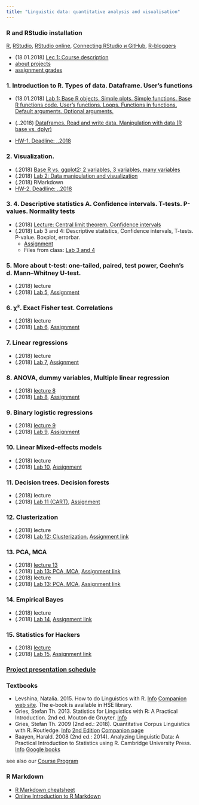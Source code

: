 ```yaml
---
title: "Linguistic data: quantitative analysis and visualisation"
---
```


### R and RStudio installation
[R](https://www.r-project.org/), [RStudio](https://www.rstudio.com/products/rstudio/download/#download), [RStudio online](https://www.rollapp.com/app/rstudio), [Connecting RStudio и GitHub](http://happygitwithr.com/rstudio-git-github.html), [R-bloggers](https://www.r-bloggers.com/)

* (18.01.2018)	[Lec 1: Course description](https://agricolamz.github.io/2018-MAG_R_course/Lec_1_Course_description.html)
* [about projects](https://github.com/agricolamz/2018-MAG_R_course/raw/master/projects.pdf)
* [assignment grades]()

### 1. Introduction to R. Types of data. Dataframe. User's functions
* (18.01.2018)	[Lab 1: Base R objects. Simple plots. Simple functions. Base R functions code. User’s functions. Loops. Functions in functions. Default arguments. Optional arguments.]()
* (..2018)	[Dataframes. Read and write data. Manipulation with data (R base vs. dplyr)]()

* [HW-1. Deadline: ..2018]()

### 2. Visualization.

*	(.2018) [Base R vs. ggplot2: 2 variables, 3 variables, many variables]()
* (.2018) [Lab 2: Data manipulation and visualization]()
* (.2018) RMarkdown
* [HW-2. Deadline: ..2018]()

### 3. 4. Descriptive statistics A. Confidence intervals. T-tests. P-values. Normality tests
* (.2018) [Lecture: Central limit theorem. Confidence intervals]()
* (.2018) Lab 3 and 4: Descriptive statistics, Confidence intervals, T-tests. P-value. Boxplot, errorbar.
    * [Assignment]()
    * Files from class: [Lab 3 and 4]()

### 5. More about t-test: one-tailed, paired, test power, Coehn's d. Mann–Whitney U-test.

* (.2018) lecture
* (.2018) [Lab 5](), [Assignment]()

### 6. χ². Exact Fisher test. Correlations																									
* (.2018) lecture
* (.2018) [Lab 6](), [Assignment]()

### 7. Linear regressions															
* (.2018) lecture
* (.2018) [Lab 7](), [Assignment]()

### 8. ANOVA, dummy variables, Multiple linear regression																		
* (.2018) [lecture 8]() 
* (.2018) [Lab 8](), [Assignment]()


### 9. Binary logistic regressions

* (.2018) [lecture 9]() 
* (.2018) [Lab 9](), [Assignment]()

### 10. Linear Mixed-effects models																						
* (.2018) lecture
* (.2018) [Lab 10](), [Assignment]()

### 11. Decision trees. Decision forests											
* (.2018) lecture
* (.2018) [Lab 11 (CART)](), [Assignment]()

### 12. Clusterization

* (.2018) lecture
* (.2018) [Lab 12: Clusterization.]() [Assignment link]()

### 13. PCA, MCA

* (.2018) [lecture 13]() 
* (.2018) [Lab 13: PCA, MCA](), [Assignment link]()
* (.2018) lecture
* (.2018) [Lab 13: PCA, MCA](), [Assignment link]()

### 14. Empirical Bayes

* (.2018) lecture
* (.2018) [Lab 14](), [Assignment link]()

### 15. Statistics for Hackers

* (.2018) [lecture]()
* (.2018) [Lab 15](), [Assignment link]()

### [Project presentation schedule]()

### Textbooks

* Levshina, Natalia. 2015. How to do Linguistics with R. [Info](https://benjamins.com/#catalog/books/z.195/main) [Companion web site](https://benjamins.com/sites/z.195/). The e-book is available in HSE library. 
* Gries, Stefan Th. 2013. Statistics for Linguistics with R: A Practical Introduction. 2nd ed. Mouton de Gruyter. [Info](https://www.degruyter.com/view/product/203826) 
* Gries, Stefan Th. 2009 (2nd ed.: 2018). Quantitative Corpus Linguistics with R. Routledge. [Info](https://www.routledge.com/Quantitative-Corpus-Linguistics-with-R-A-Practical-Introduction/Gries/p/book/9780415962704) [2nd Edition](https://www.routledge.com/Quantitative-Corpus-Linguistics-with-R-A-Practical-Introduction-2nd-Edition/Gries/p/book/9781138816275) [Companion page](http://www.linguistics.ucsb.edu/faculty/stgries/research/qclwr/qclwr.html) 
* Baayen, Harald. 2008 (2nd ed.: 2014). Analyzing Linguistic Data: A Practical Introduction to Statistics using R. Cambridge University Press. [Info](http://www.cambridge.org/gb/academic/subjects/languages-linguistics/grammar-and-syntax/analyzing-linguistic-data-practical-introduction-statistics-using-r?format=AR) [Google books](https://books.google.ru/books?id=UvWkIg5E4foC&printsec=frontcover&source=gbs_ge_summary_r&cad=0#v=onepage&q&f=false) 

see also our [Course Program](https://www.hse.ru/data/2016/09/19/1117082144/program-1549532002-kSLnTng0SN.pdf)

### R Markdown

* [R Markdown cheatsheet](https://www.rstudio.com/wp-content/uploads/2016/03/rmarkdown-cheatsheet-2.0.pdf)
* [Online Introduction to R Markdown](http://rmarkdown.rstudio.com/lesson-1.html)
